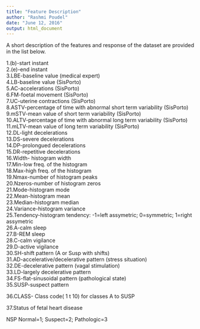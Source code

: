 ```yaml
---
title: "Feature Description"
author: "Rashmi Poudel"
date: "June 12, 2016"
output: html_document
---
```


A short description of the features and response of the dataset are provided in the list below.

1.(b)-start instant					
2.(e)-end instant					
3.LBE-baseline value (medical expert)					
4.LB-baseline value (SisPorto)					
5.AC-accelerations (SisPorto)					
6.FM-foetal movement (SisPorto)					
7.UC-uterine contractions (SisPorto)					
8.ASTV-percentage of time with abnormal short term variability  (SisPorto)					
9.mSTV-mean value of short term variability  (SisPorto)					
10.ALTV-percentage of time with abnormal long term variability  (SisPorto)					
11.mLTV-mean value of long term variability  (SisPorto)					
12.DL-light decelerations					
13.DS-severe decelerations					
14.DP-prolongued decelerations					
15.DR-repetitive decelerations					
16.Width-	histogram width					
17.Min-low freq. of the histogram					
18.Max-high freq. of the histogram					
19.Nmax-number of histogram peaks					
20.Nzeros-number of histogram zeros					
21.Mode-histogram mode					
22.Mean-histogram mean					
23.Median-histogram median					
24.Variance-histogram variance					
25.Tendency-histogram tendency: -1=left assymetric; 0=symmetric; 1=right assymetric					
26.A-calm sleep					
27.B-REM sleep					
28.C-calm vigilance					
29.D-active vigilance	
30.SH-shift pattern (A or Susp with shifts)					
31.AD-accelerative/decelerative pattern (stress situation)					
32.DE-decelerative pattern (vagal stimulation)					
33.LD-largely decelerative pattern					
34.FS-flat-sinusoidal pattern (pathological state)					
35.SUSP-suspect pattern	

36.CLASS- Class code( 1 t 10) for classes A to SUSP

37.Status of fetal heart disease

NSP	Normal=1; Suspect=2; Pathologic=3					

